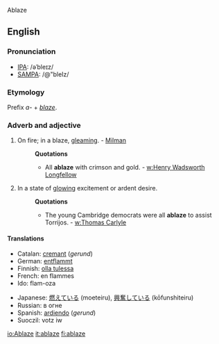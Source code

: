 Ablaze

==English==

===Pronunciation===
*[[w:IPA|IPA]]: /əˈbleɪz/
*[[w:SAMPA|SAMPA]]: /@"bleIz/
===Etymology===
Prefix ''a-'' + ''[[blaze]]''.

===Adverb and adjective===
#On fire; in a blaze, [[gleaming]]. - [[Milman]]
#:'''Quotations'''
#:*All '''ablaze''' with crimson and gold. - [[w:Henry Wadsworth Longfellow]]
#In a state of [[glowing]] excitement or ardent desire.
#:'''Quotations'''
#:*The young Cambridge democrats were all '''ablaze''' to assist Torrijos. - [[w:Thomas Carlyle]]


====Translations====
{{top}}
*Catalan: [[cremant]] (''gerund'')
*German: [[entflammt]]
*Finnish: [[olla tulessa]]
*French: en flammes
*Ido: flam-oza
{{mid}}
*Japanese: [[燃えている]] (moeteiru), [[興奮している]] (kōfunshiteiru)
*Russian: в огне
*Spanish: [[ardiendo]] (''gerund'')
*Suoczil: votz iw
{{bottom}}
[[io:Ablaze]]
[[it:ablaze]]
[[fi:ablaze]]